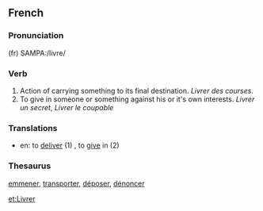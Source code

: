 ==French==
===Pronunciation===
(fr) SAMPA:/livre/
===Verb===
# Action of carrying something to its final destination. ''Livrer des courses.''
# To give in someone or something against his or it's own interests. ''Livrer un secret'', ''Livrer le coupable''

===Translations===
*en: to [[deliver]] (1) , to [[give]] in (2)
===Thesaurus===
[[emmener]], [[transporter]], [[déposer]], [[dénoncer]]

[[et:Livrer]]